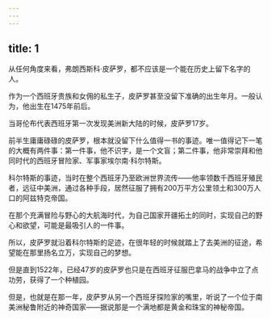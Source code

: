 ```yaml
---
---
---
```

title: 1
---



从任何角度来看，弗朗西斯科·皮萨罗，都不应该是一个能在历史上留下名字的人。

作为一个西班牙贵族和女佣的私生子，皮萨罗甚至没留下准确的出生年月。一般认为，他出生在1475年前后。

当哥伦布代表西班牙第一次发现美洲新大陆的时候，皮萨罗17岁。

前半生庸庸碌碌的皮萨罗，根本就没留下什么值得一书的事迹。唯一值得记下一笔的大概有两件事：第一件事，他不识字，是一个文盲；第二件事，他非常崇拜和他同时代的西班牙冒险家、军事家埃尔南·科尔特斯。

科尔特斯的事迹，当时在整个西班牙乃至欧洲世界流传——他率领数千西班牙殖民者，远征中美洲，通过各种手段，居然征服了拥有200万平方公里领土和300万人口的阿兹特克帝国。

在那个充满冒险与野心的大航海时代，为自己国家开疆拓土的同时，实现自己的野心和欲望，可能是最吸引人的一件事。

所以，皮萨罗就沿着科尔特斯的足迹，在很年轻的时候就踏上了去美洲的征途，希望能在那里扬名立万，实现自己的梦想。

但是直到1522年，已经47岁的皮萨罗也只是在西班牙征服巴拿马的战争中立了点功劳，获得了一个种植园。

但是，也就是在那一年，皮萨罗从另一个西班牙探险家的嘴里，听说了一个位于南美洲秘鲁附近的神奇国家——据说那是一个满地都是黄金和珠宝的神秘帝国。